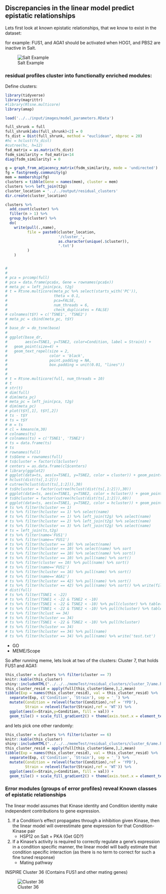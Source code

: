 ## Discrepancies in the linear model predict epistatic relationships

Lets first look at known epistatic relationships, that we know to exist in the dataset:

for example: FUS1, and AGA1 should be activated when HOG1, and PBS2 are inactive in Salt.



![Salt Example](img/HOG_PBS_RESID.png)

### residual profiles cluster into functionally enriched modules:
<!-- (so do the coefficients from before?) -->

Define clusters:
```r
library(tidyverse)
library(magrittr)
#library(Rtsne.multicore)
library(amap)

load('../../input/images/model_parameters.RData')

full_shrunk = full
full_shrunk[abs(full_shrunk)<2] = 0
fs_dist = Dist(full_shrunk, method = "euclidean", nbproc = 20)
#hc = hclust(fs_dist)
#cutree(hc, h=12)
fsd_matrix = as.matrix(fs_dist)
fsdm_similarity = fsd_matrix<14
diag(fsdm_similarity) = 0

g = graph_from_adjacency_matrix(fsdm_similarity, mode = 'undirected')
fg = fastgreedy.community(g)
mem = membership(fg)
clusters = tibble(Gene = names(mem), cluster = mem)
clusters %<>% left_join(t2g)
cluster_location = '../../output/residual_clusters'
dir.create(cluster_location)

clusters %>%
  add_count(cluster) %>%
  filter(n > 1) %>%
  group_by(cluster) %>% 
  do(
    write(pull(.,name), 
          file = paste0(cluster_location,
                        '/cluster_',
                        as.character(unique(.$cluster)), 
                        '.txt')
          )
    )


# 
# 
# pca = prcomp(full)
# pca = data.frame(pca$x, Gene = rownames(pca$x))
# meta_pc = left_join(pca, t2g)
# t = Rtsne.multicore(meta_pc %>% select(starts_with('PC')), 
#                     theta = 0.1, 
#                     pca=FALSE, 
#                     num_threads = 6, 
#                     check_duplicates = FALSE)
# colnames(t$Y) = c('TSNE1', 'TSNE2')
# meta_pc = cbind(meta_pc, t$Y)
# 
# base_dr = do_tsne(base)
# 
# ggplot(base_dr, 
#        aes(x=TSNE1, y=TSNE2, color=Condition, label = Strain)) + 
#   geom_point(size=4) + 
#   geom_text_repel(size = 2, 
#                   color = 'black', 
#                   point.padding = NA, 
#                   box.padding = unit(0.01, "lines"))
# 
# 
# t = Rtsne.multicore(full, num_threads = 10)
# t
# str(t)
# dim(full)
# dim(meta_pc)
# meta_pc = left_join(pca, t2g)
# dim(meta_pc)
# plot(t$Y[,1], t$Y[,2])
# ts - t$Y
# ts = t$Y
# m = ts
# cl = kmeans(m,30)
# colnames(ts)
# colnames(ts) = c('TSNE1', 'TSNE2')
# ts = data.frame(ts)
# ts
# rownames(full)
# ts$Gene = rownames(full)
# ts$cluster = factor(cl$cluster)
# centers = as.data.frame(cl$centers)
# library(ggplot2)
# ggplot(data=ts, aes(x=TSNE1, y=TSNE2, color = cluster)) + geom_point()
# hclust(dist(ts[,1:2]))
# cutree(hclust(dist(ts[,1:2])),30)
# ts$hcluster = factor(cutree(hclust(dist(ts[,1:2])),30))
# ggplot(data=ts, aes(x=TSNE1, y=TSNE2, color = hcluster)) + geom_point()
# ts$hcluster = factor(cutree(hclust(dist(ts[,1:2])),60))
# ggplot(data=ts, aes(x=TSNE1, y=TSNE2, color = hcluster)) + geom_point()
# ts %>% filter(hcluster == 1)
# ts %>% filter(hcluster == 1) %>% select(name)
# ts %>% filter(hcluster == 1) %>% left_join(t2g) %>% select(name)
# ts %>% filter(hcluster == 2) %>% left_join(t2g) %>% select(name)
# ts %>% filter(hcluster == 3) %>% left_join(t2g) %>% select(name)
# ts = left_join(ts,t2g)
# ts %>% filter(name='FUS1')
# ts %>% filter(name=='FUS1')
# ts %>% filter(hcluster == 10) %>% select(name)
# ts %>% filter(hcluster == 10) %>% select(name) %>% sort
# ts %>% filter(hcluster == 10) %>% select(name) %>% sort()
# ts %>% filter(hcluster == 10) %>% pull(name) %>% sort()
# ts %>% filter(cluster == 10) %>% pull(name) %>% sort()
# ts %>% filter(name=='FUS1')
# ts %>% filter(hcluster == 16) %>% pull(name) %>% sort()
# ts %>% filter(name=='AGA1')
# ts %>% filter(hcluster == 42) %>% pull(name) %>% sort()
# ts %>% filter(hcluster == 42) %>% pull(name) %>% sort() %>% write(file='test.txt')
# dist(full)
# ts %>% filter(TSNE1 < -22)
# ts %>% filter(TSNE1 < -22 & TSNE2 < -10)
# ts %>% filter(TSNE1 < -22 & TSNE2 < -10) %>% pull(cluster) %>% table()
# ts %>% filter(TSNE1 < -22 & TSNE2 < -10) %>% pull(hcluster) %>% table()
# ts %>% filter(hclust == 34)
# ts %>% filter(hcluster == 34)
# ts %>% filter(TSNE1 < -22 & TSNE2 < -10) %>% pull(hcluster)
# ts %>% filter(hcluster == 34)
# ts %>% filter(hcluster == 34) %>% pull(name)
# ts %>% filter(hcluster == 34) %>% pull(name) %>% write('test.txt')


```



*  GO
*  MEME/Scope

So after running meme, lets look at two of the clusters:
Cluster 7, that holds FUS1 and AGA1:

```r
this_cluster = clusters %>% filter(cluster == 7)
knitr::kable(this_cluster)
shiny::includeHTML("../../../memeTest/residual_clusters/cluster_7/ame.html")
this_cluster_resid = apply(full[this_cluster$Gene,],2,mean)
tibble(Exp = names(this_cluster_resid), val = this_cluster_resid) %>% 
  separate(Exp, c('Condition', 'Strain'), sep = '_') %>% 
  mutate(Condition = relevel(factor(Condition),ref = 'YPD'), 
         Strain = relevel(factor(Strain),ref = 'WT')) %>% 
  ggplot(aes(x=Strain,y=Condition, fill = val)) + 
  geom_tile() + scale_fill_gradient2() + theme(axis.text.x = element_text(angle = 90, hjust = 1))
```

and lets pick one other randomly:

```r
this_cluster = clusters %>% filter(cluster == 6)
knitr::kable(this_cluster)
shiny::includeHTML("../../../memeTest/residual_clusters/cluster_6/ame.html")
this_cluster_resid = apply(full[this_cluster$Gene,],2,mean)
tibble(Exp = names(this_cluster_resid), val = this_cluster_resid) %>% 
  separate(Exp, c('Condition', 'Strain'), sep = '_') %>% 
  mutate(Condition = relevel(factor(Condition),ref = 'YPD'), 
         Strain = relevel(factor(Strain),ref = 'WT')) %>% 
  ggplot(aes(x=Strain,y=Condition, fill = val)) + 
  geom_tile() + scale_fill_gradient2() + theme(axis.text.x = element_text(angle = 90, hjust = 1))
```


### Error modules (groups of error profiles) reveal Known classes of epistatic relationships
<!-- Class 1 -->
The linear model assumes that Kinase identity and Condition identity make independent contributions to gene expression.  

1. If a Condition's effect propagates through a inhibition given Kinase, then the linear model will overestimate gene expression for that Condition-Kinase pair  
    * HSP12 on Salt + PKA (Get GD?)
2. If a Kinase's activity is required to correctly regulate a gene's expression in a condition specific manner, the linear model will badly estimate that condition specific interaction (as there is no term to correct for such a fine tuned response)
	  * Mating pathway  

INSPIRE Cluster 36 (Contains FUS1 and other mating genes)

![Cluster 36](img/cluster36.png)

